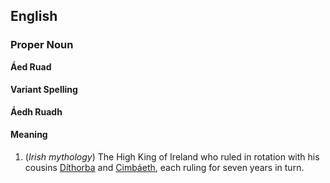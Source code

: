 {{Wikipedia}}
==English==

===Proper Noun===
'''Áed Ruad'''
====Variant Spelling====
'''Áedh Ruadh'''
====Meaning====
#(''Irish mythology'') The High King of Ireland who ruled in rotation with his cousins [[Díthorba]] and [[Cimbáeth]], each ruling for seven years in turn.
